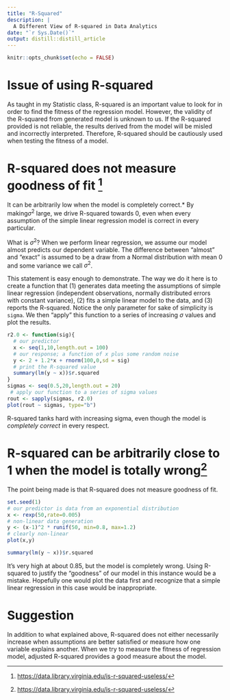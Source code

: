 ```yaml
---
title: "R-Squared"
description: |
  A Different View of R-squared in Data Analytics
date: "`r Sys.Date()`"
output: distill::distill_article
---
```


```r
knitr::opts_chunk$set(echo = FALSE)
```

# Issue of using R-squared

As taught in my Statistic class, R-squared is an important value to look for in order to find the fitness of the regression model. However, the validity of the R-squared from generated model is unknown to us. If the R-squared provided is not reliable, the results derived from the model will be misled and incorrectly interpreted. Therefore, R-squared should be cautiously used when testing the fitness of a model. 

# R-squared does not measure goodness of fit [^1]

[^1]: <https://data.library.virginia.edu/is-r-squared-useless/>

It can be arbitrarily low when the model is completely correct.* By making$σ^2$ large, we drive R-squared towards 0, even when every assumption of the simple linear regression model is correct in every particular.

What is $σ^2$? When we perform linear regression, we assume our model almost predicts our dependent variable. The difference between "almost" and "exact" is assumed to be a draw from a Normal distribution with mean 0 and some variance we call $σ^2$.

This statement is easy enough to demonstrate. The way we do it here is to create a function that (1) generates data meeting the assumptions of simple linear regression (independent observations, normally distributed errors with constant variance), (2) fits a simple linear model to the data, and (3) reports the R-squared. Notice the only parameter for sake of simplicity is `sigma`. We then "apply" this function to a series of increasing $σ$ values and plot the results.

```r
r2.0 <- function(sig){
  # our predictor
  x <- seq(1,10,length.out = 100)   
  # our response; a function of x plus some random noise
  y <- 2 + 1.2*x + rnorm(100,0,sd = sig) 
  # print the R-squared value
  summary(lm(y ~ x))$r.squared          
}
sigmas <- seq(0.5,20,length.out = 20)
 # apply our function to a series of sigma values
rout <- sapply(sigmas, r2.0)            
plot(rout ~ sigmas, type="b")
```

R-squared tanks hard with increasing sigma, even though the model is *completely correct* in every respect.

# R-squared can be arbitrarily close to 1 when the model is totally wrong[^1]

The point being made is that R-squared does not measure goodness of fit.

```r
set.seed(1)
# our predictor is data from an exponential distribution
x <- rexp(50,rate=0.005)
# non-linear data generation
y <- (x-1)^2 * runif(50, min=0.8, max=1.2) 
# clearly non-linear
plot(x,y)				     
```

```r
summary(lm(y ~ x))$r.squared
```

It's very high at about 0.85, but the model is completely wrong. Using R-squared to justify the "goodness" of our model in this instance would be a mistake. Hopefully one would plot the data first and recognize that a simple linear regression in this case would be inappropriate.

# Suggestion 

In addition to what explained above, R-squared does not either necessarily increase when assumptions are better satisfied or measure how one variable explains another. When we try to measure the fitness of regression model, adjusted R-squared provides a good measure about the model. 



